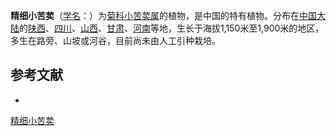 {{Speciesbox
| name = 精细小苦荬
| status = 
| status_system = 
| image =
| genus = Ixeridium
| species = elegans
| authority = (Franch.) Shih in Act.
}}

'''精细小苦荬'''（[[学名|学名]]：{{lang|la|''Ixeridium elegans''}}）为[[菊科|菊科]][[小苦荬属|小苦荬属]]的植物，是中国的特有植物。分布在[[中国大陆|中国大陆]]的[[陕西|陕西]]、[[四川|四川]]、[[山西|山西]]、[[甘肃|甘肃]]、[[河南|河南]]等地，生长于海拔1,150米至1,900米的地区，多生在路旁、山坡或河谷，目前尚未由人工引种栽培。

== 参考文献 ==
<div class="references-small">
* {{cite web| url =http://www.bioinfo.cn/db05/KmzwSpecies.php?action=view&id=4924| title =精细小苦荬| work =《中国高等植物数据库全库》| publisher =中国科学院微生物研究所| author =昆明植物研究所| accessdate =2009-02-25| deadurl =yes| archiveurl =https://web.archive.org/web/20160305040056/http://www.bioinfo.cn/db05/KmzwSpecies.php?action=view&id=4924| archivedate =2016-03-05}}
</div>
{{Taxonbar|from=Q15231525}}

[[Category:小苦荬属|精细小苦荬]]


{{植物小作品}}